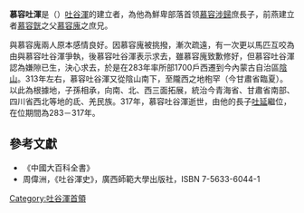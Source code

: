 '''慕容吐{{Ruby|谷|-{zh-tw:ㄩˋ;zh-cn:yù;zh-hk:juk6}-}}渾'''是（{{bd|246年||317年|}}）[[吐谷渾|吐谷渾]]的建立者，為他為鮮卑部落首领[[慕容涉歸|慕容涉歸]]庶長子，前燕建立者[[慕容皝|慕容皝]]之父[[慕容廆|慕容廆]]之庶兄。

與慕容廆兩人原本感情良好。因慕容廆被挑撥，漸次疏遠，有一次更以馬匹互咬為由與慕容吐谷渾爭執，後慕容吐谷渾表示求去，雖慕容廆致歉修好，但慕容吐谷渾認為嫌隙已生，決心求去，於是在283年率所部1700戶西遷到今內蒙古自治區[[陰山|陰山]]。313年左右，慕容吐谷渾又從陰山南下，至隴西之地枹罕（今甘肅省臨夏）。以此為根據地，子孫相承，向南、北、西三面拓展，統治今青海省、甘肅省南部、四川省西北等地的氐、羌民族。317年，慕容吐谷渾逝世，由他的長子[[吐延|吐延]]繼位，在位期間為283－317年。

{{start box}}
{{s-before|--}}
{{s-title|[[吐谷渾|吐谷渾]]首領|在位期間283年－317年}}
{{s-after|[[吐延|吐延]]}}
{{end box}}

==參考文獻==
* 《中國大百科全書》
* 周偉洲，《吐谷渾史》，廣西師範大學出版社，ISBN 7-5633-6044-1

[[Category:吐谷渾首領|Category:吐谷渾首領]]